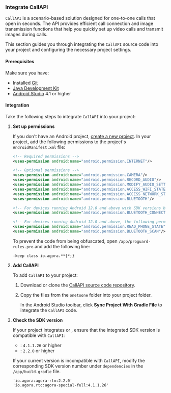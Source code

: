 <PlatformWrapper platform="android">

### Integrate CallAPI

<Vg k="Agora" /> `CallAPI` is a scenario-based solution designed for one-to-one calls that open in seconds. The API provides efficient call connection and image transmission functions that help you quickly set up video calls and transmit images during calls.

This section guides you through integrating the `CallAPI` source code into your project and configuring the necessary project settings.

#### Prerequisites

Make sure you have:

- Installed [Git](https://git-scm.com/downloads)
- [Java Development Kit](https://www.oracle.com/java/technologies/javase-downloads.html)
- [Android Studio](https://developer.android.com/studio/) 4.1 or higher

#### Integration

Take the following steps to integrate `CallAPI` into your project:

1. **Set up permissions**

    If you don't have an Android project, [create a new project](https://developer.android.com/studio/projects/create-project). In your project, add the following permissions to the project's `AndroidManifest.xml` file:

    ```xml
    <!-- Required permissions -->
    <uses-permission android:name="android.permission.INTERNET"/>

    <!-- Optional permissions -->
    <uses-permission android:name="android.permission.CAMERA"/>
    <uses-permission android:name="android.permission.RECORD_AUDIO"/>
    <uses-permission android:name="android.permission.MODIFY_AUDIO_SETTINGS"/>
    <uses-permission android:name="android.permission.ACCESS_WIFI_STATE"/>
    <uses-permission android:name="android.permission.ACCESS_NETWORK_STATE"/>
    <uses-permission android:name="android.permission.BLUETOOTH"/>

    <!-- For devices running Android 12.0 and above with SDK versions below v4.1.0, the following permission is also required -->
    <uses-permission android:name="android.permission.BLUETOOTH_CONNECT"/>

    <!-- For devices running Android 12.0 and above, the following permissions are also required -->
    <uses-permission android:name="android.permission.READ_PHONE_STATE"/>
    <uses-permission android:name="android.permission.BLUETOOTH_SCAN"/>
    ```

    To prevent the code from being obfuscated, open `/app/proguard-rules.pro` and add the following line:

    ```
    -keep class io.agora.**{*;}
    ```

1. **Add CallAPI**

    To add `CallAPI` to your project:

    1. Download or clone the [CallAPI source code repository](https://github.com/AgoraIO-Community/CallAPI/tree/main/Android/lib_callapi/src/main/java/io/agora/onetoone).

    1. Copy the files from the `onetoone` folder into your project folder.

        In the Android Studio toolbar, click **Sync Project With Gradle File** to integrate the `CallAPI` code.

1. **Check the SDK version** 

    If your project integrates <Vg k="COMPANY" /> <Vg k="VSDK" /> or <Vg k="MESS_SDK" />, ensure that the integrated SDK version is compatible with `CallAPI`:

    - <Vg k="VSDK" />: `4.1.1.26` or higher
    - <Vg k="MESS_SDK" />: `2.2.0` or higher
    
    If your current version is incompatible with `CallAPI`, modify the corresponding SDK version number under `dependencies` in the `/app/build.gradle` file.

    ```
    'io.agora:agora-rtm:2.2.0'
    'io.agora.rtc:agora-special-full:4.1.1.26'
    ```

</PlatformWrapper>